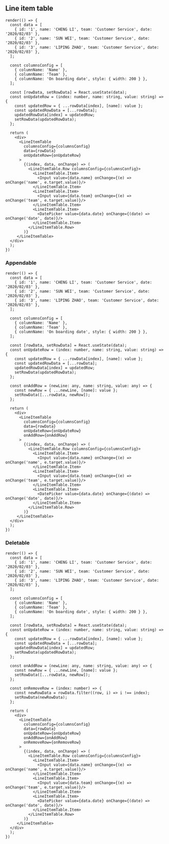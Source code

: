 
<Meta title="Components/Collection/Line Item Table" />

## Line item table

```tsx live expanded
render(() => {
  const data = [
    { id: '1', name: 'CHENG LI', team: 'Customer Service', date: '2020/02/03' },
    { id: '2', name: 'SUN WEI', team: 'Customer Service', date: '2020/02/03' },
    { id: '3', name: 'LIPING ZHAO', team: 'Customer Service', date: '2020/02/03' },
  ];

  const columnsConfig = [
    { columnName: 'Name' },
    { columnName: 'Team' },
    { columnName: 'On boarding date', style: { width: 200 } },
  ];

  const [rowData, setRowData] = React.useState(data);
  const onUpdateRow = (index: number, name: string, value: string) => {
    const updatedRow = { ...rowData[index], [name]: value };
    const updatedRowData = [...rowData];
    updatedRowData[index] = updatedRow;
    setRowData(updatedRowData);
  };

  return (
    <div>
      <LineItemTable
        columnsConfig={columnsConfig}
        data={rowData}
        onUpdateRow={onUpdateRow}
      >
        {(index, data, onChange) => (
          <LineItemTable.Row columnsConfig={columnsConfig}>
            <LineItemTable.Item>
              <Input value={data.name} onChange={(e) => onChange('name', e.target.value)}/>
            </LineItemTable.Item>
            <LineItemTable.Item>
              <Input value={data.team} onChange={(e) => onChange('team', e.target.value)}/>
            </LineItemTable.Item>
            <LineItemTable.Item>
              <DatePicker value={data.date} onChange={(date) => onChange('date', date)}/>
            </LineItemTable.Item>
          </LineItemTable.Row>
        )}
     </LineItemTable>
  </div>
  );
})
```

### Appendable
```tsx live
render(() => {
  const data = [
    { id: '1', name: 'CHENG LI', team: 'Customer Service', date: '2020/02/03' },
    { id: '2', name: 'SUN WEI', team: 'Customer Service', date: '2020/02/03' },
    { id: '3', name: 'LIPING ZHAO', team: 'Customer Service', date: '2020/02/03' },
  ];

  const columnsConfig = [
    { columnName: 'Name' },
    { columnName: 'Team' },
    { columnName: 'On boarding date', style: { width: 200 } },
  ];

  const [rowData, setRowData] = React.useState(data);
  const onUpdateRow = (index: number, name: string, value: string) => {
    const updatedRow = { ...rowData[index], [name]: value };
    const updatedRowData = [...rowData];
    updatedRowData[index] = updatedRow;
    setRowData(updatedRowData);
  };

  const onAddRow = (newLine: any, name: string, value: any) => {
    const newRow = { ...newLine, [name]: value };
    setRowData([...rowData, newRow]);
  };

  return (
    <div>
      <LineItemTable
        columnsConfig={columnsConfig}
        data={rowData}
        onUpdateRow={onUpdateRow}
        onAddRow={onAddRow}
      >
        {(index, data, onChange) => (
          <LineItemTable.Row columnsConfig={columnsConfig}>
            <LineItemTable.Item>
              <Input value={data.name} onChange={(e) => onChange('name', e.target.value)}/>
            </LineItemTable.Item>
            <LineItemTable.Item>
              <Input value={data.team} onChange={(e) => onChange('team', e.target.value)}/>
            </LineItemTable.Item>
            <LineItemTable.Item>
              <DatePicker value={data.date} onChange={(date) => onChange('date', date)}/>
            </LineItemTable.Item>
          </LineItemTable.Row>
        )}
     </LineItemTable>
  </div>
  );
})
```

### Deletable
```tsx live
render(() => {
  const data = [
    { id: '1', name: 'CHENG LI', team: 'Customer Service', date: '2020/02/03' },
    { id: '2', name: 'SUN WEI', team: 'Customer Service', date: '2020/02/03' },
    { id: '3', name: 'LIPING ZHAO', team: 'Customer Service', date: '2020/02/03' },
  ];

  const columnsConfig = [
    { columnName: 'Name' },
    { columnName: 'Team' },
    { columnName: 'On boarding date', style: { width: 200 } },
  ];

  const [rowData, setRowData] = React.useState(data);
  const onUpdateRow = (index: number, name: string, value: string) => {
    const updatedRow = { ...rowData[index], [name]: value };
    const updatedRowData = [...rowData];
    updatedRowData[index] = updatedRow;
    setRowData(updatedRowData);
  };

  const onAddRow = (newLine: any, name: string, value: any) => {
    const newRow = { ...newLine, [name]: value };
    setRowData([...rowData, newRow]);
  };

  const onRemoveRow = (index: number) => {
    const newRowData = rowData.filter((row, i) => i !== index);
    setRowData(newRowData);
  };

  return (
    <div>
      <LineItemTable
        columnsConfig={columnsConfig}
        data={rowData}
        onUpdateRow={onUpdateRow}
        onAddRow={onAddRow}
        onRemoveRow={onRemoveRow}
      >
        {(index, data, onChange) => (
          <LineItemTable.Row columnsConfig={columnsConfig}>
            <LineItemTable.Item>
              <Input value={data.name} onChange={(e) => onChange('name', e.target.value)}/>
            </LineItemTable.Item>
            <LineItemTable.Item>
              <Input value={data.team} onChange={(e) => onChange('team', e.target.value)}/>
            </LineItemTable.Item>
            <LineItemTable.Item>
              <DatePicker value={data.date} onChange={(date) => onChange('date', date)}/>
            </LineItemTable.Item>
          </LineItemTable.Row>
        )}
     </LineItemTable>
  </div>
  );
})
```


<ArgsTable of={LineItemTable} />
